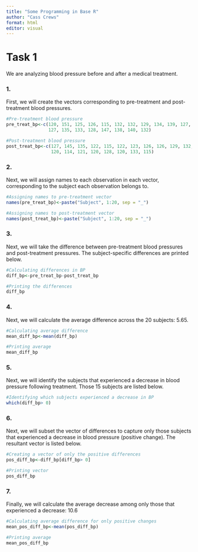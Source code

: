 ```yaml
---
title: "Some Programming in Base R"
author: "Cass Crews"
format: html
editor: visual
---
```


# Task 1

We are analyzing blood pressure before and after a medical treatment. 

### 1.

First, we will create the vectors corresponding to pre-treatment and post-treatment blood pressures. 

```r
#Pre-treatment blood pressure
pre_treat_bp<-c(120, 151, 125, 126, 115, 132, 132, 129, 134, 139, 127, 122, 
                127, 135, 133, 128, 147, 138, 140, 132)

#Post-treatment blood pressure
post_treat_bp<-c(127, 145, 135, 122, 115, 122, 123, 126, 126, 129, 132, 146, 
                 120, 114, 121, 120, 128, 120, 133, 115)
```


### 2.

Next, we will assign names to each observation in each vector, corresponding to the subject each observation belongs to. 

```r
#Assigning names to pre-treatment vector
names(pre_treat_bp)<-paste("Subject", 1:20, sep = "_")

#Assigning names to post-treatment vector
names(post_treat_bp)<-paste("Subject", 1:20, sep = "_")
```

### 3.

Next, we will take the difference between pre-treatment blood pressures and post-treatment pressures. The subject-specific differences are printed below. 

```r
#Calculating differences in BP
diff_bp<-pre_treat_bp-post_treat_bp

#Printing the differences
diff_bp
```

### 4. 

Next, we will calculate the average difference across the 20 subjects: 5.65.  

```r
#Calculating average difference
mean_diff_bp<-mean(diff_bp)

#Printing average
mean_diff_bp
```

### 5.

Next, we will identify the subjects that experienced a decrease in blood pressure following treatment. Those 15 subjects are listed below. 

```r
#Identifying which subjects experienced a decrease in BP
which(diff_bp> 0)
```

### 6.

Next, we will subset the vector of differences to capture only those subjects that experienced a decrease in blood pressure (positive change). The resultant vector is listed below. 

```r
#Creating a vector of only the positive differences
pos_diff_bp<-diff_bp[diff_bp> 0]

#Printing vector
pos_diff_bp
```

### 7. 

Finally, we will calculate the average decrease among only those that experienced a decrease: 10.6

```r
#Calculating average difference for only positive changes
mean_pos_diff_bp<-mean(pos_diff_bp)

#Printing average
mean_pos_diff_bp
```

